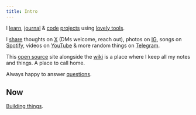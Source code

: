 ```yaml
---
title: Intro
---
```


I [learn](https://wiki.nikiv.dev), [journal](/looking-back) & [code](https://github.com/nikivdev) [projects](/focus) using [lovely tools](/workflow).

I [share](/sharing) thoughts on [X](https://x.com/nikivdev) (DMs welcome, reach out), photos on [IG](https://instagram.com/nikiv.dev), songs on [Spotify](https://open.spotify.com/user/nikitavoloboev), videos on [YouTube](https://youtube.com/@nikivdev) & more random things on [Telegram](https://t.me/nikivdev).

This [open source](https://github.com/nikivdev/nikiv) site alongside the [wiki](https://wiki.nikiv.dev) is a place where I keep all my notes and things. A place to call home.

Always happy to answer [questions](https://github.com/nikivdev/ama).

## Now

[Building things](/focus).
